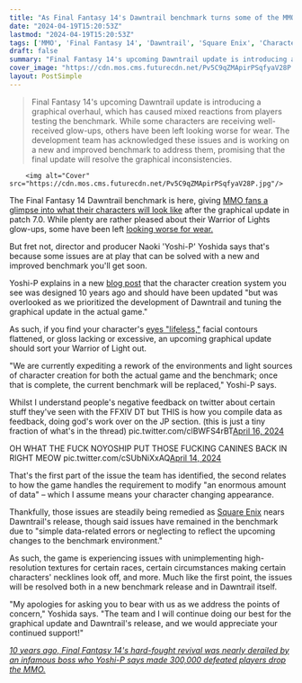 ```yaml
---
title: "As Final Fantasy 14's Dawntrail benchmark turns some of the MMO's players into cursed beings with 'lifeless' eyes, Yoshi-P apologizes and promises a new one"
date: "2024-04-19T15:20:53Z"
lastmod: "2024-04-19T15:20:53Z"
tags: ['MMO', 'Final Fantasy 14', 'Dawntrail', 'Square Enix', 'Character Creation', 'Graphical Update']
draft: false
summary: "Final Fantasy 14's upcoming Dawntrail update is introducing a graphical overhaul, which has caused mixed reactions from players testing the benchmark. While some characters are receiving well-received glow-ups, others have been left looking worse for wear. The development team has acknowledged these issues and is working on a new and improved benchmark to address them, promising that the final update will resolve the graphical inconsistencies."
cover_image: "https://cdn.mos.cms.futurecdn.net/Pv5C9qZMApirPSqfyaV28P.jpg" 
layout: PostSimple
---
```

> Final Fantasy 14's upcoming Dawntrail update is introducing a graphical overhaul, which has caused mixed reactions from players testing the benchmark. While some characters are receiving well-received glow-ups, others have been left looking worse for wear. The development team has acknowledged these issues and is working on a new and improved benchmark to address them, promising that the final update will resolve the graphical inconsistencies.


        <img alt="Cover" src="https://cdn.mos.cms.futurecdn.net/Pv5C9qZMApirPSqfyaV28P.jpg"/>
        
The Final Fantasy 14 Dawntrail benchmark is here, giving [MMO fans a glimpse into what their characters will look like](https://www.gamesradar.com/final-fantasy-14s-massive-graphics-overhaul-due-in-update-70-shows-how-far-the-mmo-has-come-in-10-years/) after the graphical update in patch 7.0. While plenty are rather pleased about their Warrior of Lights glow-ups, some have been left [looking worse for wear.](https://forum.square-enix.com/ffxiv/threads/496830-Character-graphical-changes-are-NOT-in-an-acceptable-state-please-make-it-optional)

But fret not, director and producer Naoki 'Yoshi-P' Yoshida says that's because some issues are at play that can be solved with a new and improved benchmark you'll get soon. 

Yoshi-P explains in a new [blog post](https://na.finalfantasyxiv.com/lodestone/topics/detail/d893f46b1f506a64b485295d29cf949ef43bf580) that the character creation system you see was designed 10 years ago and should have been updated "but was overlooked as we prioritized the development of Dawntrail and tuning the graphical update in the actual game."

As such, if you find your character's [eyes "lifeless,"](https://x.com/Just_Jordy_23/status/1779494023041831373) facial contours flattened, or gloss lacking or excessive, an upcoming graphical update should sort your Warrior of Light out.

"We are currently expediting a rework of the environments and light sources of character creation for both the actual game and the benchmark; once that is complete, the current benchmark will be replaced," Yoshi-P says.

Whilst I understand people's negative feedback on twitter about certain stuff they've seen with the FFXIV DT but THIS is how you compile data as feedback, doing god's work over on the JP section. (this is just a tiny fraction of what's in the thread) pic.twitter.com/clBWFS4rBT[April 16, 2024](https://twitter.com/MysteriousRyan/status/1780211985608568904)

OH WHAT THE FUCK NOYOSHIP PUT THOSE FUCKING CANINES BACK IN RIGHT MEOW pic.twitter.com/cSUbNiXxAQ[April 14, 2024](https://twitter.com/BizuArt/status/1779444430841483581)

That's the first part of the issue the team has identified, the second relates to how the game handles the requirement to modify "an enormous amount of data" – which I assume means your character changing appearance. 

Thankfully, those issues are steadily being remedied as [Square Enix](https://www.gamesradar.com/uk/tag/square_enix/) nears Dawntrail's release, though said issues have remained in the benchmark due to "simple data-related errors or neglecting to reflect the upcoming changes to the benchmark environment."

As such, the game is experiencing issues with unimplementing high-resolution textures for certain races, certain circumstances making certain characters' necklines look off, and more. Much like the first point, the issues will be resolved both in a new benchmark release and in Dawntrail itself. 

"My apologies for asking you to bear with us as we address the points of concern," Yoshida says. "The team and I will continue doing our best for the graphical update and Dawntrail's release, and we would appreciate your continued support!"

[<em>10 years ago, Final Fantasy 14's hard-fought revival was nearly derailed by an infamous boss who Yoshi-P says made 300,000 defeated players drop the MMO.</em>](https://www.gamesradar.com/10-years-ago-final-fantasy-14s-hard-fought-revival-was-nearly-derailed-by-an-infamous-boss-who-yoshi-p-says-made-300000-defeated-players-drop-the-mmo/)
        